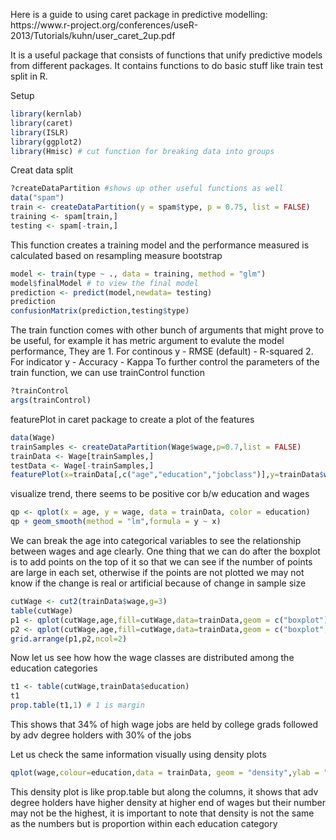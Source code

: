 Here is a guide to using caret package in predictive modelling: https://www.r-project.org/conferences/useR-2013/Tutorials/kuhn/user_caret_2up.pdf

It is a useful package that consists of functions that unify predictive models from different packages.
It contains functions to do basic stuff like train test split in R.

Setup
```r
library(kernlab)
library(caret)
library(ISLR)
library(ggplot2)
library(Hmisc) # cut function for breaking data into groups
```
Creat data split
```r
?createDataPartition #shows up other useful functions as well
data("spam")
train <- createDataPartition(y = spam$type, p = 0.75, list = FALSE)
training <- spam[train,]
testing <- spam[-train,]
```
This function creates a training model and the performance measured is calculated based on resampling measure bootstrap
```r
model <- train(type ~ ., data = training, method = "glm")
model$finalModel # to view the final model
prediction <- predict(model,newdata= testing)
prediction
confusionMatrix(prediction,testing$type)
```
The train function comes with other bunch of arguments that might prove to be useful, for example it has metric argument to evalute the model performance, They are
1. For continous y
      - RMSE (default)
      - R-squared
2. For indicator y
      - Accuracy
      - Kappa
To further control the parameters of the train function, we can use trainControl function
```r
?trainControl
args(trainControl)
```
featurePlot in caret package to create a plot of the features
```r
data(Wage)
trainSamples <- createDataPartition(Wage$wage,p=0.7,list = FALSE)
trainData <- Wage[trainSamples,]
testData <- Wage[-trainSamples,]
featurePlot(x=trainData[,c("age","education","jobclass")],y=trainData$wage,plot = "pairs")
```
visualize trend, there seems to be positive cor b/w education and wages
```r
qp <- qplot(x = age, y = wage, data = trainData, color = education)
qp + geom_smooth(method = "lm",formula = y ~ x)
```
We can break the age into categorical variables to see the relationship between wages and age clearly.
One thing that we can do after the boxplot is to add points on the top of it so that we can see if the number of points are large in each set, otherwise if the points are not plotted we may not know
if the change is real or artificial because of change in sample size
```r
cutWage <- cut2(trainData$wage,g=3)
table(cutWage)
p1 <- qplot(cutWage,age,fill=cutWage,data=trainData,geom = c("boxplot"))
p2 <- qplot(cutWage,age,fill=cutWage,data=trainData,geom = c("boxplot","jitter"))
grid.arrange(p1,p2,ncol=2)
```
Now let us see how how the wage classes are distributed among the education categories
```r
t1 <- table(cutWage,trainData$education)
t1
prop.table(t1,1) # 1 is margin
```
This shows that 34% of high wage jobs are held by college grads followed by adv degree holders with 30% of the jobs

Let us check the same information visually using density plots
```r
qplot(wage,colour=education,data = trainData, geom = "density",ylab = "density")
```
This density plot is like prop.table but along the columns, it shows that adv degree holders have higher density at higher end of wages but their number may not be the highest, it is important to note that density is not the same as the numbers but is proportion within each education category
